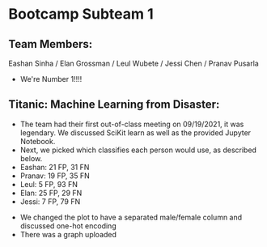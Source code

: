 =Bootcamp Subteam 1=

==Team Members:==
Eashan Sinha / Elan Grossman / Leul Wubete / Jessi Chen / Pranav Pusarla 
* We're Number 1!!!!

==Titanic: Machine Learning from Disaster:==
* The team had their first out-of-class meeting on 09/19/2021, it was legendary. We discussed SciKit learn as well as the provided Jupyter Notebook.
* Next, we picked which classifies each person would use, as described below.
* Eashan: 21 FP, 31 FN 
* Pranav: 19 FP, 35 FN  
* Leul: 5 FP, 93 FN
* Elan: 25 FP, 29 FN
* Jessi: 7 FP, 79 FN
    
* We changed the plot to have a separated male/female column and discussed one-hot encoding
* There was a graph uploaded
